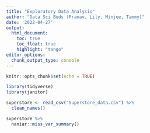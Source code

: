 ```yaml
---
title: "Exploratory Data Analysis"
author: "Data Sci Buds (Pranav, Lily, Minjee, Tammy)"
date: '2022-04-27'
output:
  html_document:
    toc: true
    toc_float: true
    highlight: "tango"
editor_options: 
  chunk_output_type: console
---
```


```r
knitr::opts_chunk$set(echo = TRUE)
```

```r
library(tidyverse)
library(janitor)
```

```r
superstore <- read_csv("Superstore_data.csv") %>% 
  clean_names()

superstore %>% 
  naniar::miss_var_summary()
```

```r

```












